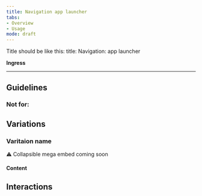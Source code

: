 ```yaml
---
title: Navigation app launcher
tabs: 
- Overview
- Usage
mode: draft
---
```


Title should be like this: 
title: Navigation: app launcher


**Ingress**
<!--One to two sentences as an introduction to the component-->

***

## Guidelines
<!--List how to use it, sizes, widths, grid interactions, color allowances -->


### Not for: 
<!--Bullet point list if needed -->


## Variations 


### Varitaion name
<!--One ### heading per frame in Figma, explaning each componnet in that frame. One 'content' section per variation if needed -->

:warning: Collapsible mega embed coming soon


#### Content



## Interactions
